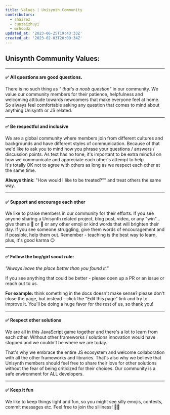 ```yaml
---
title: Values | Unisynth Community
contributors:
  - shairez
  - cunzaizhuyi
  - mrhoodz
updated_at: '2023-06-25T19:43:33Z'
created_at: '2023-02-03T20:09:34Z'
---
```


## Unisynth Community Values:

---

#### ✅ All questions are good questions.

There is no such thing as _" that's a noob question"_ in our community.
We value our community members for their patience, helpfulness and welcoming attitude towards newcomers that make everyone feel at home.
So always feel comfortable asking any question that comes to mind about anything Unisynth or JS related.

---

#### ✅ Be respectful and inclusive

We are a global community where members join from different cultures and backgrounds and have different styles of communication.
Because of that we'd like to ask you to mind how you phrase your questions / answers / discussion points.
As text has no tone, it's important to be extra mindful on how we communicate and appreciate each other's attempt to help.  
It's totally OK not to agree with others as long as we respect each other at the same time.

**Always think**: "How would I like to be treated?"" and treat others the same way.

---

#### ✅ Support and encourage each other

We like to praise members in our community for their efforts.
If you see anyone sharing a Unisynth related project, blog post, video, or any "win"…
give them a 👏 or 🚀 or any other emoji or kind words that will brighten their day.
If you see someone struggling, give them words of encouragement and if possible,
help them out. Remember - teaching is the best way to learn, plus, it's good karma 😉

---

#### ✅ Follow the boy/girl scout rule:

_"Always leave the place better than you found it."_

If you see anything that could be better - please open up a PR or an issue or reach out to us.

**For example:** think something in the docs doesn't make sense?
please don't close the page, but instead - click the "Edit this page" link and try to improve it.
You'll be doing a huge favor for the rest of us, so thank you!

---

#### ✅ Respect other solutions

We are all in this JavaScript game together and there's a lot to learn from each other.
Without other frameworks / solutions innovation would have stopped and we couldn't be where we are today.

That's why we embrace the entire JS ecosystem and welcome collaboration with all the other frameworks and libraries.
That's also why we believe that Unisynth members should feel free to share their love for other solutions without the fear of being criticized for their choices.
Our community is a safe environment for ALL developers.

---

#### ✅ Keep it fun

We like to keep things light and fun, so you might see silly emojis, contests,
commit messages etc. Feel free to join the silliness! 🤪😊
